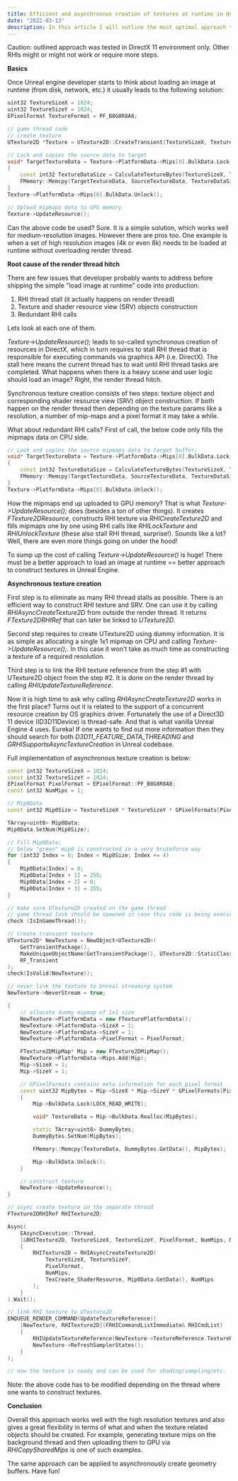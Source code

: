 ```yaml
---
title: Efficient and asynchronous creation of textures at runtime in Unreal Engine
date: "2022-03-13"
description: In this article I will outline the most optimal approach to create textures in Unreal at runtime without hitches.
---
```


Caution: outlined approach was tested in DirectX 11 environment only. Other RHIs might or might not work or require more steps.

**Basics**

Once Unreal engine developer starts to think about loading an image at runtime (from disk, network, etc.) it usually leads to the following solution:
```cpp
uint32 TextureSizeX = 1024;
uint32 TextureSizeY = 1024;
EPixelFormat TextureFormat = PF_B8G8R8A8;

// game thread code
// create texture
UTexture2D *Texture = UTexture2D::CreateTransient(TextureSizeX, TextureSizeY, TextureFormat);

// Lock and copies the source data to target
void* TargetTextureData = Texture->PlatformData->Mips[0].BulkData.Lock(LOCK_READ_WRITE);
{
	const int32 TextureDataSize = CalculateTextureBytes(TextureSizeX, TextureSizeY, TextureFormat);
	FMemory::Memcpy(TargetTextureData, SourceTextureData, TextureDataSize);
}
Texture->PlatformData->Mips[0].BulkData.Unlock();

// Upload mipmaps data to GPU memory
Texture->UpdateResource();
```

Can the above code be used? Sure. It is a simple solution, which works well for medium-resolution images. However there are pros too. One example is when a set of high resolution images (4k or even 8k) needs to be loaded at runtime without overloading render thread.

**Root cause of the render thread hitch**  

There are few issues that developer probably wants to address before shipping the simple "load image at runtime" code into production:
1) RHI thread stall (it actually happens on render thread)
2) Texture and shader resource view (SRV) objects construction
3) Redundant RHI calls 

Lets look at each one of them. 

*Texture->UpdateResource();* leads to so-called synchronous creation of resources in DirectX, which in turn requires to stall RHI thread that is responsible for executing commands via graphics API (i.e. DirectX). The stall here means the current thread has to wait until RHI thread tasks are completed. What happens when there is a heavy scene and user logic should load an image? Right, the render thread hitch. 

Synchronous texture creation consists of two steps: texture object and corresponding shader resource view (SRV) object construction. If both happen on the render thread then depending on the texture params like a resolution, a number of mip-maps and a pixel format it may take a while. 

What about redundant RHI calls? First of call, the below code only fills the mipmaps data on CPU side.

```cpp
// Lock and copies the source mipmaps data to target buffer:
void* TargetTextureData = Texture->PlatformData->Mips[0].BulkData.Lock(LOCK_READ_WRITE);
{
	const int32 TextureDataSize = CalculateTextureBytes(TextureSizeX, TextureSizeY, TextureFormat);
	FMemory::Memcpy(TargetTextureData, SourceTextureData, TextureDataSize);
}
Texture->PlatformData->Mips[0].BulkData.Unlock();
```

How the mipmaps end up uploaded to GPU memory? That is what *Texture->UpdateResource();* does (besides a ton of other things). It creates *FTexture2DResource*, constructs RHI texture via *RHICreateTexture2D* and fills mipmaps one by one using RHI calls like *RHILockTexture* and *RHIUnlockTexture* (these also stall RHI thread, surprise!). Sounds like a lot? Well, there are even more things going on under the hood!


To sump up the cost of calling *Texture->UpdateResource()* is huge! There must be a better approach to load an image at runtime == better approach to construct textures in Unreal Engine.


**Asynchronous texture creation** 

First step is to eliminate as many RHI thread stalls as possible. There is an efficient way to construct RHI texture and SRV. One can use it by calling *RHIAsyncCreateTexture2D* from outside the render thread. It returns *FTexture2DRHIRef* that can later be linked to *UTexture2D*.

Second step requires to create UTexture2D using dummy information. It is as simple as allocating a single 1x1 mipmap on CPU and calling *Texture->UpdateResource();*. In this case it won't take as much time as constructing a texture of a required resolution.  

Third step is to link the RHI texture reference from the step #1 with UTexture2D object from the step #2. It is done on the render thread by calling *RHIUpdateTextureReference*.

Now it is high time to ask why calling *RHIAsyncCreateTexture2D* works in the first place? Turns out it is related to the support of a concurrent resource creation by OS graphics driver. Fortunately the use of a Direct3D 11 device (ID3D11Device) is thread-safe. And that is what vanilla Unreal Engine 4 uses. Eureka! If one wants to find out more information then they should search for both *D3D11_FEATURE_DATA_THREADING* and *GRHISupportsAsyncTextureCreation* in Unreal codebase.

Full implementation of asynchronous texture creation is below:
```cpp
const int32 TextureSizeX = 1024;
const int32 TextureSizeY = 1024;
EPixelFormat PixelFormat = EPixelFormat::PF_B8G8R8A8;
const int32 NumMips = 1;

// Mip0Data
const int32 Mip0Size = TextureSizeX * TextureSizeY * GPixelFormats[PixelFormat].BlockBytes;

TArray<uint8> Mip0Data;
Mip0Data.SetNum(Mip0Size);

// Fill Mip0Data;
// below "green" mip0 is constructed in a very bruteforce way
for (int32 Index = 0; Index < Mip0Size; Index += 4)
{
	Mip0Data[Index] = 0;
	Mip0Data[Index + 1] = 255;
	Mip0Data[Index + 2] = 0;
	Mip0Data[Index + 3] = 255;
}

// make sure UTexture2D created on the game thread 
// game thread task should be spawned in case this code is being executed on the separated thread
check (IsInGameThread());

// Create transient texture
UTexture2D* NewTexture = NewObject<UTexture2D>(
	GetTransientPackage(), 
	MakeUniqueObjectName(GetTransientPackage(), UTexture2D::StaticClass(), *BaseFilename),
	RF_Transient
);
check(IsValid(NewTexture));

// never link the texture to Unreal streaming system
NewTexture->NeverStream = true;

{
	// allocate dummy mipmap of 1x1 size
	NewTexture->PlatformData = new FTexturePlatformData();
	NewTexture->PlatformData->SizeX = 1;
	NewTexture->PlatformData->SizeY = 1;
	NewTexture->PlatformData->PixelFormat = PixelFormat;

	FTexture2DMipMap* Mip = new FTexture2DMipMap();
	NewTexture->PlatformData->Mips.Add(Mip);
	Mip->SizeX = 1;
	Mip->SizeY = 1;

	// GPixelFormats contains meta information for each pixel format 
	const uint32 MipBytes = Mip->SizeX * Mip->SizeY * GPixelFormats[PixelFormat].BlockBytes;
	{
		Mip->BulkData.Lock(LOCK_READ_WRITE);

		void* TextureData = Mip->BulkData.Realloc(MipBytes);

		static TArray<uint8> DummyBytes;
		DummyBytes.SetNum(MipBytes);

		FMemory::Memcpy(TextureData, DummyBytes.GetData(), MipBytes);

		Mip->BulkData.Unlock();
	}

	// construct texture
	NewTexture->UpdateResource();
}

// async create texture on the separate thread
FTexture2DRHIRef RHITexture2D;

Async(
	EAsyncExecution::Thread, 
	[&RHITexture2D, TextureSizeX, TextureSizeY, PixelFormat, NumMips, Mip0Data]
	{
		RHITexture2D = RHIAsyncCreateTexture2D(
			TextureSizeX, TextureSizeY,
			PixelFormat,
			NumMips,
			TexCreate_ShaderResource, Mip0Data.GetData(), NumMips
		);
	}
).Wait();

// link RHI texture to UTexture2D
ENQUEUE_RENDER_COMMAND(UpdateTextureReference)(
    [NewTexture, RHITexture2D](FRHICommandListImmediate& RHICmdList)
    {
        RHIUpdateTextureReference(NewTexture->TextureReference.TextureReferenceRHI, RHITexture2D);
		NewTexture->RefreshSamplerStates();
    }
);

// now the texture is ready and can be used for shading/sampling/etc. 

```

Note: the above code has to be modified depending on the thread where one wants to construct textures.

**Conclusion**

Overall this approach works well with the high resolution textures and also gives a great flexibility in terms of what and when the texture related objects should be created. For example, generating texture mips on the background thread and then uploading them to GPU via *RHICopySharedMips* is one of such examples. 

The same approach can be applied to asynchronously create geometry buffers. Have fun!
